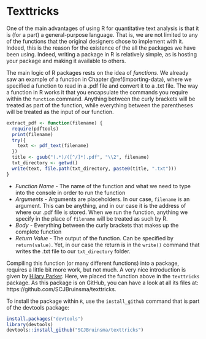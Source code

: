 # Texttricks{#texttricks}

One of the main advantages of using R for quantitative text analysis is that it is (for a part) a general-purpose language. That is, we are not limited to any of the functions that the original designers chose to implement with it. Indeed, this is the reason for the existence of the all the packages we have been using. Indeed, writing a package in R is relatively simple, as is hosting your package and making it available to others.

The main logic of R packages rests on the idea of *functions*. We already saw an example of a function in Chapter \@ref(importing-data), where we specified a function to read in a .pdf file and convert it to a .txt file. The way a function in R works it that you encapsulate the commands you require within the `function` command. Anything between the curly brackets will be treated as part of the function, while everything between the parentheses will be treated as the input of our function.


```r
extract_pdf <- function(filename) {
  require(pdftools)
  print(filename)
  try({
    text <- pdf_text(filename)
  })
  title <- gsub("(.*)/([^/]*).pdf", "\\2", filename)
  txt_directory <- getwd()
  write(text, file.path(txt_directory, paste0(title, ".txt")))
}
```

* *Function Name* - The name of the function and what we need to type into the console in order to run the function
* *Arguments* - Arguments are placeholders. In our case, `filename` is an argument. This can be anything, and in our case it is the address of where our .pdf file is stored. When we run the function, anything we specify in the place of `filename` will be treated as such by R.
* *Body* - Everything between the curly brackets that makes up the complete function
* *Return Value* - The output of the function. Can be specified by `return(value)`. Yet, in our case the return is in the `write()` command that writes the .txt file to our `txt_directory` folder.

Compiling this function (or many different functions) into a package, requires a little bit more work, but not much. A very nice introduction is given by [Hilary Parker](https://hilaryparker.com/2014/04/29/writing-an-r-package-from-scratch/). Here, we placed the function above in the ``texttricks`` package. As this package is on GitHub, you can have a look at all its files at: https://github.com/SCJBruinsma/texttricks.

To install the package within `R`, use the `install_github` command that is part of the devtools package:

```r
install.packages("devtools")
library(devtools)
devtools::install_github("SCJBruinsma/texttricks")
```

